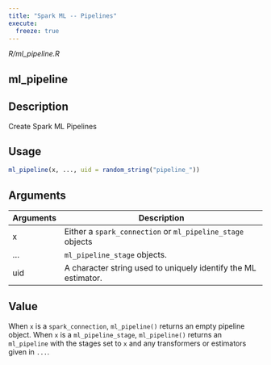 ```yaml
---
title: "Spark ML -- Pipelines"
execute:
  freeze: true
---
```


*R/ml_pipeline.R*

## ml_pipeline

## Description
Create Spark ML Pipelines 


## Usage
```r
ml_pipeline(x, ..., uid = random_string("pipeline_")) 
```

## Arguments
|Arguments|Description|
|---|---|
| x | Either a `spark_connection` or `ml_pipeline_stage` objects |
| ... | `ml_pipeline_stage` objects. |
| uid | A character string used to uniquely identify the ML estimator. |



## Value
When `x` is a `spark_connection`, `ml_pipeline()` returns an empty pipeline object. When `x` is a `ml_pipeline_stage`, `ml_pipeline()` returns an `ml_pipeline` with the stages set to `x` and any transformers or estimators given in `...`. 




